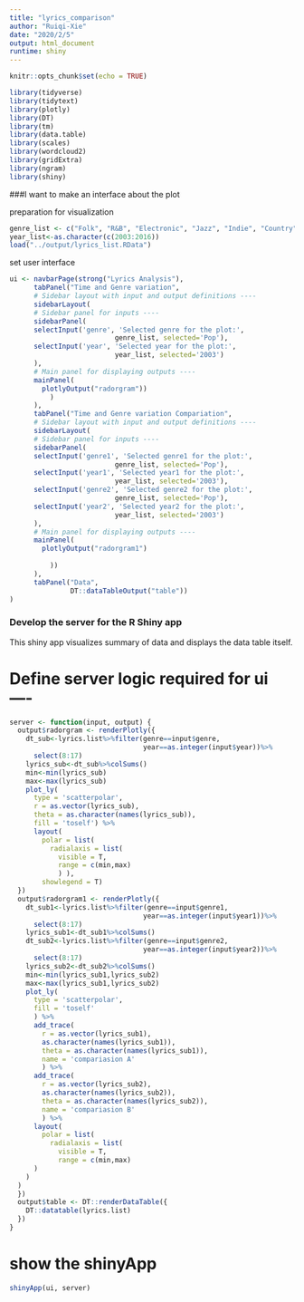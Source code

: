 ```yaml
---
title: "lyrics_comparison"
author: "Ruiqi-Xie"
date: "2020/2/5"
output: html_document
runtime: shiny
---
```


```r
knitr::opts_chunk$set(echo = TRUE)
```


```r
library(tidyverse)
library(tidytext)
library(plotly)
library(DT)
library(tm)
library(data.table)
library(scales)
library(wordcloud2)
library(gridExtra)
library(ngram)
library(shiny) 
```
###I want to make an interface about the plot

preparation for visualization
```r
genre_list <- c("Folk", "R&B", "Electronic", "Jazz", "Indie", "Country", "Rock", "Metal", "Pop", "Hip-Hop", "Other")
year_list<-as.character(c(2003:2016))
load("../output/lyrics_list.RData")

```

set user interface

```r
ui <- navbarPage(strong("Lyrics Analysis"),
      tabPanel("Time and Genre variation",
      # Sidebar layout with input and output definitions ----
      sidebarLayout(
      # Sidebar panel for inputs ----
      sidebarPanel(
      selectInput('genre', 'Selected genre for the plot:', 
                          genre_list, selected='Pop'),
      selectInput('year', 'Selected year for the plot:', 
                          year_list, selected='2003')
      ),
      # Main panel for displaying outputs ----
      mainPanel(
        plotlyOutput("radorgram"))
          )
      ),
      tabPanel("Time and Genre variation Compariation",
      # Sidebar layout with input and output definitions ----
      sidebarLayout(
      # Sidebar panel for inputs ----
      sidebarPanel(
      selectInput('genre1', 'Selected genre1 for the plot:', 
                          genre_list, selected='Pop'),
      selectInput('year1', 'Selected year1 for the plot:', 
                          year_list, selected='2003'),
      selectInput('genre2', 'Selected genre2 for the plot:', 
                          genre_list, selected='Pop'),
      selectInput('year2', 'Selected year2 for the plot:', 
                          year_list, selected='2003')
      ),
      # Main panel for displaying outputs ----
      mainPanel(
        plotlyOutput("radorgram1")
      
          ))
      ),
      tabPanel("Data", 
               DT::dataTableOutput("table"))
)
```

### Develop the server for the R Shiny app
This shiny app visualizes summary of data and displays the data table itself.

# Define server logic required for ui ----

```r
server <- function(input, output) {
  output$radorgram <- renderPlotly({
    dt_sub<-lyrics.list%>%filter(genre==input$genre,
                                 year==as.integer(input$year))%>%
      select(8:17)
    lyrics_sub<-dt_sub%>%colSums()
    min<-min(lyrics_sub)
    max<-max(lyrics_sub)
    plot_ly(
      type = 'scatterpolar',
      r = as.vector(lyrics_sub),
      theta = as.character(names(lyrics_sub)),
      fill = 'toself') %>%
      layout(
        polar = list(
          radialaxis = list(
            visible = T,
            range = c(min,max)
            ) ),
        showlegend = T)
  })
  output$radorgram1 <- renderPlotly({
    dt_sub1<-lyrics.list%>%filter(genre==input$genre1,
                                 year==as.integer(input$year1))%>%
      select(8:17)
    lyrics_sub1<-dt_sub1%>%colSums()
    dt_sub2<-lyrics.list%>%filter(genre==input$genre2,
                                 year==as.integer(input$year2))%>%
      select(8:17)
    lyrics_sub2<-dt_sub2%>%colSums()
    min<-min(lyrics_sub1,lyrics_sub2)
    max<-max(lyrics_sub1,lyrics_sub2)
    plot_ly(
      type = 'scatterpolar',
      fill = 'toself'
      ) %>%
      add_trace(
        r = as.vector(lyrics_sub1),
        as.character(names(lyrics_sub1)),
        theta = as.character(names(lyrics_sub1)),
        name = 'compariasion A'
        ) %>%
      add_trace(
        r = as.vector(lyrics_sub2),
        as.character(names(lyrics_sub2)),
        theta = as.character(names(lyrics_sub2)),
        name = 'compariasion B'
        ) %>%
      layout(
        polar = list(
          radialaxis = list(
            visible = T,
            range = c(min,max)
      )
    )
  )
  })
  output$table <- DT::renderDataTable({
    DT::datatable(lyrics.list)
  })
}

```

# show the shinyApp

```r
shinyApp(ui, server)
```


